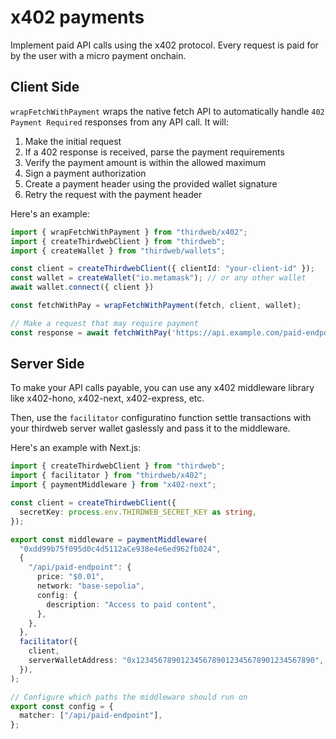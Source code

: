 
# x402 payments

Implement paid API calls using the x402 protocol. Every request is paid for by the user with a micro payment onchain.

<ArticleIconCard
  title="x402 Playground"
  description="Try out a x402 payment in our live playground"
  icon={ReactIcon}
  href="https://playground.thirdweb.com/payments/x402"
/>

## Client Side

`wrapFetchWithPayment` wraps the native fetch API to automatically handle `402 Payment Required` responses from any API call. It will:
1. Make the initial request
2. If a 402 response is received, parse the payment requirements
3. Verify the payment amount is within the allowed maximum
4. Sign a payment authorization 
5. Create a payment header using the provided wallet signature
6. Retry the request with the payment header

Here's an example:

```typescript
import { wrapFetchWithPayment } from "thirdweb/x402";
import { createThirdwebClient } from "thirdweb";
import { createWallet } from "thirdweb/wallets";

const client = createThirdwebClient({ clientId: "your-client-id" });
const wallet = createWallet("io.metamask"); // or any other wallet
await wallet.connect({ client })

const fetchWithPay = wrapFetchWithPayment(fetch, client, wallet);

// Make a request that may require payment
const response = await fetchWithPay('https://api.example.com/paid-endpoint');
```

## Server Side

To make your API calls payable, you can use any x402 middleware library like x402-hono, x402-next, x402-express, etc.

Then, use the `facilitator` configuratino function settle transactions with your thirdweb server wallet gaslessly and pass it to the middleware.

Here's an example with Next.js:

```typescript
import { createThirdwebClient } from "thirdweb";
import { facilitator } from "thirdweb/x402";
import { paymentMiddleware } from "x402-next";

const client = createThirdwebClient({
  secretKey: process.env.THIRDWEB_SECRET_KEY as string,
});

export const middleware = paymentMiddleware(
  "0xdd99b75f095d0c4d5112aCe938e4e6ed962fb024",
  {
    "/api/paid-endpoint": {
      price: "$0.01",
      network: "base-sepolia",
      config: {
        description: "Access to paid content",
      },
    },
  },
  facilitator({
    client,
    serverWalletAddress: "0x1234567890123456789012345678901234567890",
  }),
);

// Configure which paths the middleware should run on
export const config = {
  matcher: ["/api/paid-endpoint"],
};
```
